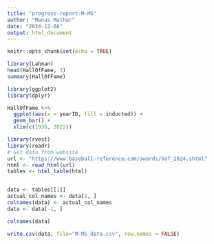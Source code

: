 ```yaml
---
title: "progress-report-M-M5"
author: "Manas Mathur"
date: "2024-12-08"
output: html_document
---
```


```r
knitr::opts_chunk$set(echo = TRUE)
```

```r
library(Lahman)
head(HallOfFame, 3)
summary(HallOfFame)
```

```r
library(ggplot2)
library(dplyr)

HallOfFame %>% 
  ggplot(aes(x = yearID, fill = inducted)) +
  geom_bar() +
  xlim(c(1936, 2022))
```


```r
library(rvest)
library(readr)
# Get data from website
url <- "https://www.baseball-reference.com/awards/hof_2024.shtml"
html <- read_html(url)
tables <- html_table(html)


data <- tables[[1]]
actual_col_names <- data[1, ]               
colnames(data) <- actual_col_names          
data <- data[-1, ]    

colnames(data)

write.csv(data, file="M-M5_data.csv", row.names = FALSE)
```


